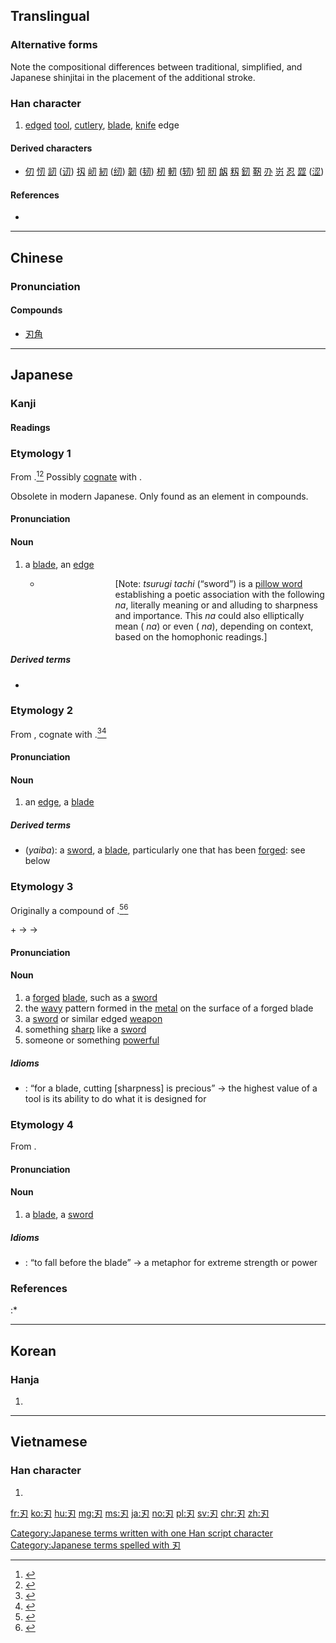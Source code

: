 {{also|刄}}
==Translingual==
{{ja-forms|刃|刃|刃}}

===Alternative forms===
Note the compositional differences between traditional, simplified, and Japanese shinjitai in the placement of the additional stroke.

===Han character===
{{Han char|rn=18|rad=刀|as=01|sn=3|four=17420|canj=SHI|ids=⿹刀丿}}

# [[edge]]d [[tool]], [[cutlery]], [[blade]], [[knife]] edge

====Derived characters====
* [[仞]] [[㣼]] [[訒]] ([[讱]]) [[扨]] [[屻]] [[紉]] ([[纫]]) [[韌]] ([[韧]]) [[杒]] [[軔]] ([[轫]]) [[牣]] [[肕]] [[衂]] [[籾]] [[釰]] [[靭]] [[刅]] [[岃]] [[忍]] [[歰]] ([[涩]])

====References====
* {{Han ref|kx=0136.020|dkj=01850|dj=0304.070|hdz=10320.030|uh=5203|ud=20995|bh=A462|bd=42082}}

----

==Chinese==
{{zh-forms}}

===Pronunciation===
{{zh-pron
|m=rèn
|c=jan6
|mc=y
|oc=y
|ma=
|cat=n
}}

====Compounds====
* [[刃角]]

----

==Japanese==
{{wikipedia|lang=ja}}
{{wikipedia|Blade}}

===Kanji===
{{ja-kanji|grade=c|rs=刀01}}

====Readings====
{{ja-readings
|goon=[[にん]] (nin)
|kanon=[[じん]] (jin)
|kun=[[は]] (ha), {{qualifier|obsolete}} [[な]] (na), [[やいば]] (yaiba), {{qualifier|rare}} [[きる|き-る]] (ki-ru)
|nanori=[[ち]] (chi), [[と]] (to)
}}

===Etymology 1===
{{ja-kanjitab|yomi=k|な}}
From {{etyl|ojp|ja|sort=な}}.<ref name="KDJ">{{R:Kokugo Dai Jiten}}</ref><ref name="DJR">{{R:Daijirin}}</ref>  Possibly [[cognate]] with {{etyl|ko|-}} {{m|ko|날||blade}}.

Obsolete in modern Japanese.  Only found as an element in compounds.

====Pronunciation====
{{ja-pron|yomi=k|な}}

====Noun====
{{ja-noun|な}}

# {{context|lang=ja|sort=な|obsolete}} a [[blade]], an [[edge]]
#* {{RQ:Man'yōshū|4|616}}
#*: {{lang|ja|劔大刀 '''名'''惜雲 吾者無 君尓不相而 年之経去礼者}}
#*:: {{ja-usex|剣太刀'''名'''の惜しけくも我れはなし君に逢はずて年の経ぬれば|つるぎたち '''な''' の をしけく も われ は なし きみ に あはずて とし の へぬれば|I do not even miss precious '''you''', given the years that have passed without meeting with you.}}
#*::: [Note: ''tsurugi tachi'' (“sword”) is a [[w:Makurakotoba|pillow word]] establishing a poetic association with the following ''na'', literally meaning {{m|en|blade}} or {{m|en|edge}} and alluding to sharpness and importance.  This ''na'' could also elliptically mean {{m|en|name}} ({{ja-l|名}} ''na'') or even {{m|en|you}} ({{ja-l|汝}} ''na''), depending on context, based on the homophonic readings.]

=====Derived terms=====
* {{ja-r|刀|かたな}}

===Etymology 2===
{{ja-kanjitab|yomi=k|は}}
From {{etyl|ojp|ja|sort=は}}, cognate with {{term|lang=ja|歯|tr=ha||tooth}}.<ref name="KDJ">{{R:Kokugo Dai Jiten}}</ref><ref name="DJR">{{R:Daijirin}}</ref>

====Pronunciation====
{{ja-pron|yomi=k|は|acc=1|acc_ref=DJR}}

====Noun====
{{ja-noun|は}}

# an [[edge]], a [[blade]]

=====Derived terms=====
* {{lang|ja|刃}} (''yaiba''): a [[sword]], a [[blade]], particularly one that has been [[forged]]: see below

===Etymology 3===
{{ja-kanjitab|yomi=k|やいば}}
Originally a compound of {{compound|lang=ja|sort=やいば|焼き|tr1=yaki|t1=burned, fired|刃|tr2=ha|t2=edge, blade}}.<ref name="KDJ">{{R:Kokugo Dai Jiten}}</ref><ref name="DJR">{{R:Daijirin}}</ref>  {{rendaku2|sort=やいば|ha|ba}}

{{IPAchar|/jaki/}} + {{IPAchar|/ha/}} → {{IPAchar|/jakiba/}} → {{IPAchar|/jaiba/}}

====Pronunciation====
{{ja-pron|yomi=k|やいば|acc=1|acc_ref=DJR|acc2=0|acc2_ref=DJR}}

====Noun====
{{ja-noun|やいば}}

# a [[forged]] [[blade]], such as a [[sword]]
# the [[wavy]] pattern formed in the [[metal]] on the surface of a forged blade
# a [[sword]] or similar edged [[weapon]]
# something [[sharp]] like a [[sword]]
# someone or something [[powerful]]

=====Idioms=====
{{der-top|Idioms}}
* {{ja-r|刃は切れるが重宝|やいば は きれる が ちょうほう}}: “for a blade, cutting [sharpness] is precious” → the highest value of a tool is its ability to do what it is designed for
{{der-bottom}}

===Etymology 4===
{{ja-kanjitab|yomi=o|じん}}
From {{etyl|ltc|ja|sort=じん}} {{m|zh|刃|tr=nyin<sup>H</sup>||edge of a blade}}.

====Pronunciation====
{{ja-pron|yomi=kanon|じん|acc=1|acc_ref=DJR}}

====Noun====
{{ja-noun|じん}}

# a [[blade]], a [[sword]]

=====Idioms=====
{{der-top|Idioms}}
* {{ja-r|刃を迎えて解く|じん を むかえて とく}}: “to fall before the blade” → a metaphor for extreme strength or power
{{der-bottom}}

===References===
<references/>
:* {{R:Man'yōshū 1}}

[[Category:Japanese terms written with one Han script character]]
[[Category:Japanese terms spelled with 刃]]

----

==Korean==

===Hanja===
{{ko-hanja|hangeul=인|rv=in|mr=in}}

# {{defn|lang=ko|sort=刀01}}

----

==Vietnamese==

===Han character===
{{vi-hantu|[[nhận]], [[nhẫn]], [[nhấn]]|rs=刀01}}

# {{defn|lang=vi|sort=刀01}}

[[fr:刃]]
[[ko:刃]]
[[hu:刃]]
[[mg:刃]]
[[ms:刃]]
[[ja:刃]]
[[no:刃]]
[[pl:刃]]
[[sv:刃]]
[[chr:刃]]
[[zh:刃]]